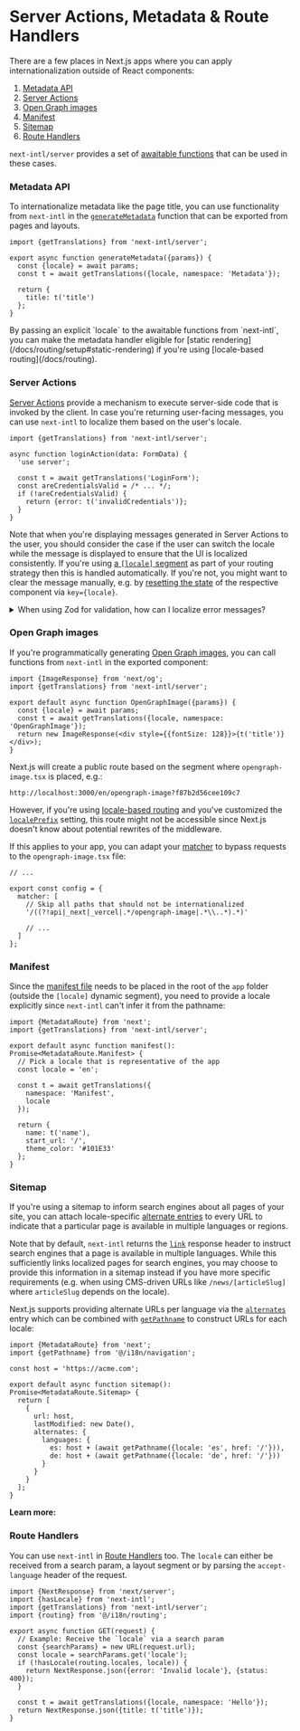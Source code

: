 
# Server Actions, Metadata & Route Handlers

There are a few places in Next.js apps where you can apply internationalization outside of React components:

1. [Metadata API](https://nextjs.org/docs/app/building-your-application/optimizing/metadata)
2. [Server Actions](https://nextjs.org/docs/app/building-your-application/data-fetching/server-actions-and-mutations)
3. [Open Graph images](https://nextjs.org/docs/app/api-reference/file-conventions/metadata/opengraph-image)
4. [Manifest](https://nextjs.org/docs/app/api-reference/file-conventions/metadata/manifest)
5. [Sitemap](https://nextjs.org/docs/app/api-reference/file-conventions/metadata/sitemap)
6. [Route Handlers](https://nextjs.org/docs/app/building-your-application/routing/router-handlers)

`next-intl/server` provides a set of [awaitable functions](/docs/environments/server-client-components#async-components) that can be used in these cases.

### Metadata API

To internationalize metadata like the page title, you can use functionality from `next-intl` in the [`generateMetadata`](https://nextjs.org/docs/app/api-reference/functions/generate-metadata#generatemetadata-function) function that can be exported from pages and layouts.

```tsx filename="layout.tsx"
import {getTranslations} from 'next-intl/server';

export async function generateMetadata({params}) {
  const {locale} = await params;
  const t = await getTranslations({locale, namespace: 'Metadata'});

  return {
    title: t('title')
  };
}
```

<Callout>
  By passing an explicit `locale` to the awaitable functions from `next-intl`,
  you can make the metadata handler eligible for [static
  rendering](/docs/routing/setup#static-rendering) if you're using [locale-based
  routing](/docs/routing).
</Callout>

### Server Actions

[Server Actions](https://nextjs.org/docs/app/building-your-application/data-fetching/server-actions-and-mutations) provide a mechanism to execute server-side code that is invoked by the client. In case you're returning user-facing messages, you can use `next-intl` to localize them based on the user's locale.

```tsx
import {getTranslations} from 'next-intl/server';

async function loginAction(data: FormData) {
  'use server';

  const t = await getTranslations('LoginForm');
  const areCredentialsValid = /* ... */;
  if (!areCredentialsValid) {
    return {error: t('invalidCredentials')};
  }
}
```

Note that when you're displaying messages generated in Server Actions to the user, you should consider the case if the user can switch the locale while the message is displayed to ensure that the UI is localized consistently. If you're using [a `[locale]` segment](/docs/routing) as part of your routing strategy then this is handled automatically. If you're not, you might want to clear the message manually, e.g. by [resetting the state](https://react.dev/learn/preserving-and-resetting-state#resetting-a-form-with-a-key) of the respective component via `key={locale}`.

<Details id="server-actions-zod">
<summary>When using Zod for validation, how can I localize error messages?</summary>

[Zod](https://zod.dev/) allows you to provide [contextual error maps](https://zod.dev/ERROR_HANDLING?id=contextual-error-map) that can be used to customize error messages per parse invocation. Since the locale is specific to a particular request, this mechanism comes in handy to turn structured errors from `zod` into localized messages:

```tsx
import {getTranslations} from 'next-intl/server';
import {loginUser} from '@/services/session';
import {z} from 'zod';

const loginFormSchema = z.object({
  email: z.string().email(),
  password: z.string().min(1)
});

// ...

async function loginAction(data: FormData) {
  'use server';

  const t = await getTranslations('LoginForm');
  const values = Object.fromEntries(data);

  const result = loginFormSchema.safeParse(values, {
    errorMap(issue, ctx) {
      const path = issue.path.join('.');

      const message = {
        email: t('invalidEmail')
        password: t('invalidPassword')
      }[path];

      return {message: message || ctx.defaultError};
    }
  });

  // ...
}
```

See the [App Router without locale-based routing example](/examples#app-router-without-i18n-routing) for a working implementation.

</Details>

### Open Graph images

If you're programmatically generating [Open Graph images](https://nextjs.org/docs/app/api-reference/file-conventions/metadata/opengraph-image), you can call functions from `next-intl` in the exported component:

```tsx filename="app/[locale]/opengraph-image.tsx"
import {ImageResponse} from 'next/og';
import {getTranslations} from 'next-intl/server';

export default async function OpenGraphImage({params}) {
  const {locale} = await params;
  const t = await getTranslations({locale, namespace: 'OpenGraphImage'});
  return new ImageResponse(<div style={{fontSize: 128}}>{t('title')}</div>);
}
```

Next.js will create a public route based on the segment where `opengraph-image.tsx` is placed, e.g.:

```
http://localhost:3000/en/opengraph-image?f87b2d56cee109c7
```

However, if you're using [locale-based routing](/docs/routing) and you've customized the [`localePrefix`](/docs/routing/configuration#locale-prefix) setting, this route might not be accessible since Next.js doesn't know about potential rewrites of the middleware.

If this applies to your app, you can adapt your [matcher](/docs/routing/middleware#matcher-config) to bypass requests to the `opengraph-image.tsx` file:

```tsx filename="middleware.ts"
// ...

export const config = {
  matcher: [
    // Skip all paths that should not be internationalized
    '/((?!api|_next|_vercel|.*/opengraph-image|.*\\..*).*)'

    // ...
  ]
};
```

### Manifest

Since the [manifest file](https://nextjs.org/docs/app/api-reference/file-conventions/metadata/manifest) needs to be placed in the root of the `app` folder (outside the `[locale]` dynamic segment), you need to provide a locale explicitly since `next-intl` can't infer it from the pathname:

```tsx filename="app/manifest.ts"
import {MetadataRoute} from 'next';
import {getTranslations} from 'next-intl/server';

export default async function manifest(): Promise<MetadataRoute.Manifest> {
  // Pick a locale that is representative of the app
  const locale = 'en';

  const t = await getTranslations({
    namespace: 'Manifest',
    locale
  });

  return {
    name: t('name'),
    start_url: '/',
    theme_color: '#101E33'
  };
}
```

### Sitemap

If you're using a sitemap to inform search engines about all pages of your site, you can attach locale-specific [alternate entries](https://developers.google.com/search/docs/specialty/international/localized-versions#sitemap) to every URL to indicate that a particular page is available in multiple languages or regions.

Note that by default, `next-intl` returns the [`link`](/docs/routing/configuration#alternate-links) response header to instruct search engines that a page is available in multiple languages. While this sufficiently links localized pages for search engines, you may choose to provide this information in a sitemap instead if you have more specific requirements (e.g. when using CMS-driven URLs like `/news/[articleSlug]` where `articleSlug` depends on the locale).

Next.js supports providing alternate URLs per language via the [`alternates`](https://nextjs.org/docs/app/api-reference/file-conventions/metadata/sitemap#generate-a-localized-sitemap) entry which can be combined with [`getPathname`](/docs/routing/navigation#getpathname) to construct URLs for each locale:

```tsx
import {MetadataRoute} from 'next';
import {getPathname} from '@/i18n/navigation';

const host = 'https://acme.com';

export default async function sitemap(): Promise<MetadataRoute.Sitemap> {
  return [
    {
      url: host,
      lastModified: new Date(),
      alternates: {
        languages: {
          es: host + (await getPathname({locale: 'es', href: '/'})),
          de: host + (await getPathname({locale: 'de', href: '/'}))
        }
      }
    }
  ];
}
```

**Learn more:**

<CourseVideoBanner
  className="mt-2"
  href="https://learn.next-intl.dev/chapters/08-seo/04-sitemap"
  title="Sitemaps"
/>

<CourseVideoBanner
  className="mt-2"
  href="https://learn.next-intl.dev/chapters/07-content/03-cms-driven-urls"
  title="CMS-driven URLs"
/>

### Route Handlers

You can use `next-intl` in [Route Handlers](https://nextjs.org/docs/app/building-your-application/routing/router-handlers) too. The `locale` can either be received from a search param, a layout segment or by parsing the `accept-language` header of the request.

```tsx filename="app/api/hello/route.tsx"
import {NextResponse} from 'next/server';
import {hasLocale} from 'next-intl';
import {getTranslations} from 'next-intl/server';
import {routing} from '@/i18n/routing';

export async function GET(request) {
  // Example: Receive the `locale` via a search param
  const {searchParams} = new URL(request.url);
  const locale = searchParams.get('locale');
  if (!hasLocale(routing.locales, locale)) {
    return NextResponse.json({error: 'Invalid locale'}, {status: 400});
  }

  const t = await getTranslations({locale, namespace: 'Hello'});
  return NextResponse.json({title: t('title')});
}
```
